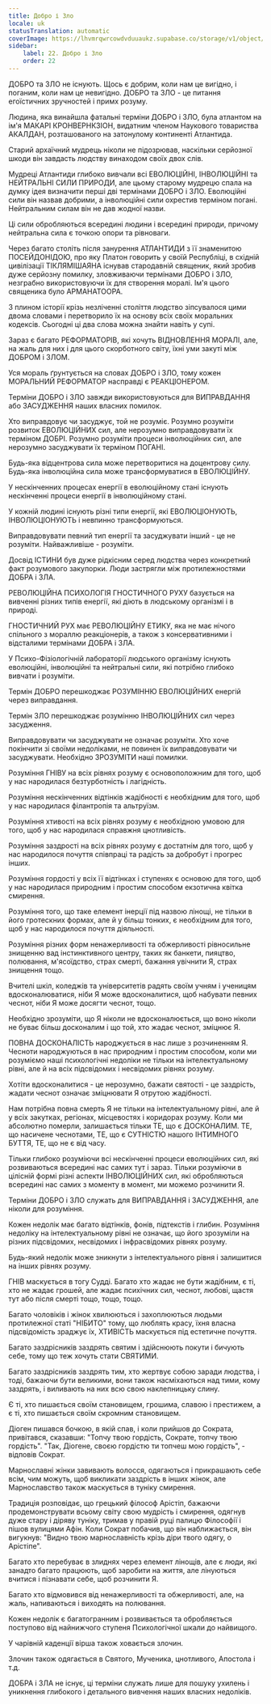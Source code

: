 ```yaml
---
title: Добро і Зло
locale: uk
statusTranslation: automatic
coverImage: https://lhvmrqwrcowdvduuaukz.supabase.co/storage/v1/object/public/strapi-uploads/small_cover-educacion-fundamental.webp-2d51a7828a2b1309555be27f7e2a61a0.webp
sidebar:
    label: 22. Добро і Зло
    order: 22
---
```

ДОБРО та ЗЛО не існують. Щось є добрим, коли нам це вигідно, і поганим, коли нам це невигідно. ДОБРО та ЗЛО - це питання егоїстичних зручностей і примх розуму.

Людина, яка винайшла фатальні терміни ДОБРО і ЗЛО, була атлантом на ім'я МАКАРІ КРОНВЕРНКЗІОН, видатним членом Наукового товариства АКАЛДАН, розташованого на затонулому континенті Атлантида.

Старий архаїчний мудрець ніколи не підозрював, наскільки серйозної шкоди він завдасть людству винаходом своїх двох слів.

Мудреці Атлантиди глибоко вивчали всі ЕВОЛЮЦІЙНІ, ІНВОЛЮЦІЙНІ та НЕЙТРАЛЬНІ СИЛИ ПРИРОДИ, але цьому старому мудрецю спала на думку ідея визначити перші дві термінами ДОБРО і ЗЛО. Еволюційні сили він назвав добрими, а інволюційні сили охрестив терміном погані. Нейтральним силам він не дав жодної назви.

Ці сили обробляються всередині людини і всередині природи, причому нейтральна сила є точкою опори та рівноваги.

Через багато століть після занурення АТЛАНТИДИ з її знаменитою ПОСЕЙДОНІДОЮ, про яку Платон говорить у своїй Республіці, в східній цивілізації ТІКЛЯМІШАЯНА існував стародавній священик, який зробив дуже серйозну помилку, зловживаючи термінами ДОБРО і ЗЛО, незграбно використовуючи їх для створення моралі. Ім'я цього священика було АРМАНАТООРА.

З плином історії крізь незліченні століття людство зіпсувалося цими двома словами і перетворило їх на основу всіх своїх моральних кодексів. Сьогодні ці два слова можна знайти навіть у супі.

Зараз є багато РЕФОРМАТОРІВ, які хочуть ВІДНОВЛЕННЯ МОРАЛІ, але, на жаль для них і для цього скорботного світу, їхні уми закуті між ДОБРОМ і ЗЛОМ.

Уся мораль ґрунтується на словах ДОБРО і ЗЛО, тому кожен МОРАЛЬНИЙ РЕФОРМАТОР насправді є РЕАКЦІОНЕРОМ.

Терміни ДОБРО і ЗЛО завжди використовуються для ВИПРАВДАННЯ або ЗАСУДЖЕННЯ наших власних помилок.

Хто виправдовує чи засуджує, той не розуміє. Розумно розуміти розвиток ЕВОЛЮЦІЙНИХ сил, але нерозумно виправдовувати їх терміном ДОБРІ. Розумно розуміти процеси інволюційних сил, але нерозумно засуджувати їх терміном ПОГАНІ.

Будь-яка відцентрова сила може перетворитися на доцентрову силу. Будь-яка інволюційна сила може трансформуватися в ЕВОЛЮЦІЙНУ.

У нескінченних процесах енергії в еволюційному стані існують нескінченні процеси енергії в інволюційному стані.

У кожній людині існують різні типи енергії, які ЕВОЛЮЦІОНУЮТЬ, ІНВОЛЮЦІОНУЮТЬ і невпинно трансформуються.

Виправдовувати певний тип енергії та засуджувати інший - це не розуміти. Найважливіше - розуміти.

Досвід ІСТИНИ був дуже рідкісним серед людства через конкретний факт розумового закупорки. Люди застрягли між протилежностями ДОБРА і ЗЛА.

РЕВОЛЮЦІЙНА ПСИХОЛОГІЯ ГНОСТИЧНОГО РУХУ базується на вивченні різних типів енергії, які діють в людському організмі і в природі.

ГНОСТИЧНИЙ РУХ має РЕВОЛЮЦІЙНУ ЕТИКУ, яка не має нічого спільного з мораллю реакціонерів, а також з консервативними і відсталими термінами ДОБРА і ЗЛА.

У Психо-Фізіологічній лабораторії людського організму існують еволюційні, інволюційні та нейтральні сили, які потрібно глибоко вивчати і розуміти.

Термін ДОБРО перешкоджає РОЗУМІННЮ ЕВОЛЮЦІЙНИХ енергій через виправдання.

Термін ЗЛО перешкоджає розумінню ІНВОЛЮЦІЙНИХ сил через засудження.

Виправдовувати чи засуджувати не означає розуміти. Хто хоче покінчити зі своїми недоліками, не повинен їх виправдовувати чи засуджувати. Необхідно ЗРОЗУМІТИ наші помилки.

Розуміння ГНІВУ на всіх рівнях розуму є основоположним для того, щоб у нас народилася безтурботність і лагідність.

Розуміння нескінченних відтінків жадібності є необхідним для того, щоб у нас народилася філантропія та альтруїзм.

Розуміння хтивості на всіх рівнях розуму є необхідною умовою для того, щоб у нас народилася справжня цнотливість.

Розуміння заздрості на всіх рівнях розуму є достатнім для того, щоб у нас народилося почуття співпраці та радість за добробут і прогрес інших.

Розуміння гордості у всіх її відтінках і ступенях є основою для того, щоб у нас народилася природним і простим способом екзотична квітка смирення.

Розуміння того, що таке елемент інерції під назвою лінощі, не тільки в його гротескних формах, але й у більш тонких, є необхідним для того, щоб у нас народилося почуття діяльності.

Розуміння різних форм ненажерливості та обжерливості рівносильне знищенню вад інстинктивного центру, таких як банкети, пияцтво, полювання, м'ясоїдство, страх смерті, бажання увічнити Я, страх знищення тощо.

Вчителі шкіл, коледжів та університетів радять своїм учням і ученицям вдосконалюватися, ніби Я може вдосконалитися, щоб набувати певних чеснот, ніби Я може досягти чеснот, тощо.

Необхідно зрозуміти, що Я ніколи не вдосконалюється, що воно ніколи не буває більш досконалим і що той, хто жадає чеснот, зміцнює Я.

ПОВНА ДОСКОНАЛІСТЬ народжується в нас лише з розчиненням Я. Чесноти народжуються в нас природним і простим способом, коли ми розуміємо наші психологічні недоліки не тільки на інтелектуальному рівні, але й на всіх підсвідомих і несвідомих рівнях розуму.

Хотіти вдосконалитися - це нерозумно, бажати святості - це заздрість, жадати чеснот означає зміцнювати Я отрутою жадібності.

Нам потрібна повна смерть Я не тільки на інтелектуальному рівні, але й у всіх закутках, регіонах, місцевостях і коридорах розуму. Коли ми абсолютно померли, залишається тільки ТЕ, що є ДОСКОНАЛИМ. ТЕ, що насичене чеснотами, ТЕ, що є СУТНІСТЮ нашого ІНТИМНОГО БУТТЯ, ТЕ, що не є від часу.

Тільки глибоко розуміючи всі нескінченні процеси еволюційних сил, які розвиваються всередині нас самих тут і зараз. Тільки розуміючи в цілісній формі різні аспекти ІНВОЛЮЦІЙНИХ сил, які обробляються всередині нас самих з моменту в момент, ми можемо розчинити Я.

Терміни ДОБРО і ЗЛО служать для ВИПРАВДАННЯ і ЗАСУДЖЕННЯ, але ніколи для розуміння.

Кожен недолік має багато відтінків, фонів, підтекстів і глибин. Розуміння недоліку на інтелектуальному рівні не означає, що його зрозуміли на різних підсвідомих, несвідомих і інфрасвідомих рівнях розуму.

Будь-який недолік може зникнути з інтелектуального рівня і залишитися на інших рівнях розуму.

ГНІВ маскується в тогу Судді. Багато хто жадає не бути жадібним, є ті, хто не жадає грошей, але жадає психічних сил, чеснот, любові, щастя тут або після смерті тощо, тощо, тощо.

Багато чоловіків і жінок хвилюються і захоплюються людьми протилежної статі "НІБИТО" тому, що люблять красу, їхня власна підсвідомість зраджує їх, ХТИВІСТЬ маскується під естетичне почуття.

Багато заздрісників заздрять святим і здійснюють покути і бичують себе, тому що теж хочуть стати СВЯТИМИ.

Багато заздрісників заздрять тим, хто жертвує собою заради людства, і тоді, бажаючи бути великими, вони також насміхаються над тими, кому заздрять, і виливають на них всю свою наклепницьку слину.

Є ті, хто пишається своїм становищем, грошима, славою і престижем, а є ті, хто пишається своїм скромним становищем.

Діоген пишався бочкою, в якій спав, і коли прийшов до Сократа, привітався, сказавши: "Топчу твою гордість, Сократе, топчу твою гордість". "Так, Діогене, своєю гордістю ти топчеш мою гордість", - відповів Сократ.

Марнославні жінки завивають волосся, одягаються і прикрашають себе всім, чим можуть, щоб викликати заздрість в інших жінок, але Марнославство також маскується в туніку смирення.

Традиція розповідає, що грецький філософ Арістіп, бажаючи продемонструвати всьому світу свою мудрість і смирення, одягнув дуже стару і діряву туніку, тримав у правій руці палицю Філософії і пішов вулицями Афін. Коли Сократ побачив, що він наближається, він вигукнув: "Видно твою марнославність крізь діри твого одягу, о Арістіпе".

Багато хто перебуває в злиднях через елемент лінощів, але є люди, які занадто багато працюють, щоб заробити на життя, але лінуються вчитися і пізнавати себе, щоб розчинити Я.

Багато хто відмовився від ненажерливості та обжерливості, але, на жаль, напиваються і виходять на полювання.

Кожен недолік є багатогранним і розвивається та обробляється поступово від найнижчого ступеня Психологічної шкали до найвищого.

У чарівній каденції вірша також ховається злочин.

Злочин також одягається в Святого, Мученика, цнотливого, Апостола і т.д.

ДОБРА і ЗЛА не існує, ці терміни служать лише для пошуку ухилень і уникнення глибокого і детального вивчення наших власних недоліків.

